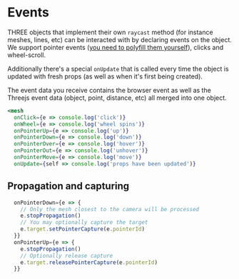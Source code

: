# Events

THREE objects that implement their own `raycast` method (for instance meshes, lines, etc) can be interacted with by declaring events on the object. We support pointer events ([you need to polyfill them yourself](https://github.com/jquery/PEP)), clicks and wheel-scroll.

Additionally there's a special `onUpdate` that is called every time the object is updated with fresh props (as well as when it's first being created).

The event data you receive contains the browser event as well as the Threejs event data (object, point, distance, etc) all merged into one object.

```jsx
<mesh
  onClick={e => console.log('click')}
  onWheel={e => console.log('wheel spins')}
  onPointerUp={e => console.log('up')}
  onPointerDown={e => console.log('down')}
  onPointerOver={e => console.log('hover')}
  onPointerOut={e => console.log('unhover')}
  onPointerMove={e => console.log('move')}
  onUpdate={self => console.log('props have been updated')}
```

## Propagation and capturing

```jsx
  onPointerDown={e => {
    // Only the mesh closest to the camera will be processed
    e.stopPropagation()
    // You may optionally capture the target
    e.target.setPointerCapture(e.pointerId)
  }}
  onPointerUp={e => {
    e.stopPropagation()
    // Optionally release capture
    e.target.releasePointerCapture(e.pointerId)
  }}
```